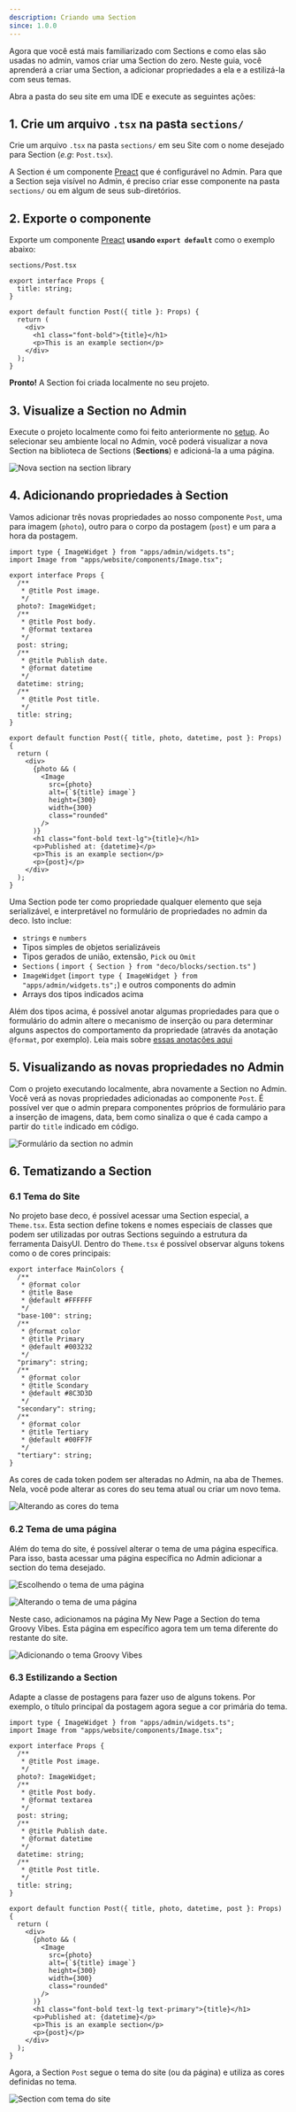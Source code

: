 ```yaml
---
description: Criando uma Section
since: 1.0.0
---
```


Agora que você está mais familiarizado com Sections e como elas são usadas no
admin, vamos criar uma Section do zero. Neste guia, você aprenderá a criar uma
Section, a adicionar propriedades a ela e a estilizá-la com seus temas.

Abra a pasta do seu site em uma IDE e execute as seguintes ações:

## 1. Crie um arquivo `.tsx` na pasta `sections/`

Crie um arquivo `.tsx` na pasta `sections/` em seu Site com o nome desejado para
Section (_e.g_: `Post.tsx`).

A Section é um componente [Preact](https://preactjs.com/) que é configurável no
Admin. Para que a Section seja visível no Admin, é preciso criar esse componente
na pasta `sections/` ou em algum de seus sub-diretórios.

## 2. Exporte o componente

Exporte um componente [Preact](https://preactjs.com/) **usando
`export default`** como o exemplo abaixo:

`sections/Post.tsx`

```tsx
export interface Props {
  title: string;
}

export default function Post({ title }: Props) {
  return (
    <div>
      <h1 class="font-bold">{title}</h1>
      <p>This is an example section</p>
    </div>
  );
}
```

**Pronto!** A Section foi criada localmente no seu projeto.

## 3. Visualize a Section no Admin

Execute o projeto localmente como foi feito anteriormente no
[setup](/docs/pt/developing-guide/setup). Ao selecionar seu ambiente local no
Admin, você poderá visualizar a nova Section na biblioteca de Sections
(**Sections**) e adicioná-la a uma página.

![Nova section na section library](/docs/hello-world/new-section.png)

## 4. Adicionando propriedades à Section

Vamos adicionar três novas propriedades ao nosso componente `Post`, uma para
imagem (`photo`), outro para o corpo da postagem (`post`) e um para a hora da
postagem.

```tsx
import type { ImageWidget } from "apps/admin/widgets.ts";
import Image from "apps/website/components/Image.tsx";

export interface Props {
  /**
   * @title Post image.
   */
  photo?: ImageWidget;
  /**
   * @title Post body.
   * @format textarea
   */
  post: string;
  /**
   * @title Publish date.
   * @format datetime
   */
  datetime: string;
  /**
   * @title Post title.
   */
  title: string;
}

export default function Post({ title, photo, datetime, post }: Props) {
  return (
    <div>
      {photo && (
        <Image
          src={photo}
          alt={`${title} image`}
          height={300}
          width={300}
          class="rounded"
        />
      )}
      <h1 class="font-bold text-lg">{title}</h1>
      <p>Published at: {datetime}</p>
      <p>This is an example section</p>
      <p>{post}</p>
    </div>
  );
}
```

Uma Section pode ter como propriedade qualquer elemento que seja serializável, e
interpretável no formulário de propriedades no admin da deco. Isto inclue:

- `strings` e `numbers`
- Tipos simples de objetos serializáveis
- Tipos gerados de união, extensão, `Pick` ou `Omit`
- `Sections` ( `import { Section } from "deco/blocks/section.ts"` )
- `ImageWidget` (`import type { ImageWidget } from "apps/admin/widgets.ts";`) e
  outros components do admin
- Arrays dos tipos indicados acima

Além dos tipos acima, é possível anotar algumas propriedades para que o
formulário do admin altere o mecanismo de inserção ou para determinar alguns
aspectos do comportamento da propriedade (através da anotação `@format`, por
exemplo). Leia mais sobre
[essas anotações aqui](/docs/pt/developing-capabilities/section-properties/widgets)

## 5. Visualizando as novas propriedades no Admin

Com o projeto executando localmente, abra novamente a Section no Admin. Você
verá as novas propriedades adicionadas ao componente `Post`. É possível ver que
o admin prepara componentes próprios de formulário para a inserção de imagens,
data, bem como sinaliza o que é cada campo a partir do `title` indicado em
código.

![Formulário da section no admin](/docs/hello-world/section-properties.png)

## 6. Tematizando a Section

### 6.1 Tema do Site

No projeto base deco, é possível acessar uma Section especial, a `Theme.tsx`.
Esta section define tokens e nomes especiais de classes que podem ser utilizadas
por outras Sections seguindo a estrutura da ferramenta DaisyUI. Dentro do
`Theme.tsx` é possível observar alguns tokens como o de cores principais:

```tsx
export interface MainColors {
  /**
   * @format color
   * @title Base
   * @default #FFFFFF
   */
  "base-100": string;
  /**
   * @format color
   * @title Primary
   * @default #003232
   */
  "primary": string;
  /**
   * @format color
   * @title Scondary
   * @default #8C3D3D
   */
  "secondary": string;
  /**
   * @format color
   * @title Tertiary
   * @default #00FF7F
   */
  "tertiary": string;
}
```

As cores de cada token podem ser alteradas no Admin, na aba de Themes. Nela,
você pode alterar as cores do seu tema atual ou criar um novo tema.

![Alterando as cores do tema](/docs/hello-world/themes.png)

### 6.2 Tema de uma página

Além do tema do site, é possível alterar o tema de uma página específica. Para
isso, basta acessar uma página específica no Admin adicionar a section do tema
desejado.

![Escolhendo o tema de uma página](/docs/hello-world/add-section.png)

![Alterando o tema de uma página](/docs/hello-world/section-themes.png)

Neste caso, adicionamos na página My New Page a Section do tema Groovy Vibes.
Esta página em específico agora tem um tema diferente do restante do site.

![Adicionando o tema Groovy Vibes](/docs/hello-world/page-theme.png)

### 6.3 Estilizando a Section

Adapte a classe de postagens para fazer uso de alguns tokens. Por exemplo, o
título principal da postagem agora segue a cor primária do tema.

```tsx
import type { ImageWidget } from "apps/admin/widgets.ts";
import Image from "apps/website/components/Image.tsx";

export interface Props {
  /**
   * @title Post image.
   */
  photo?: ImageWidget;
  /**
   * @title Post body.
   * @format textarea
   */
  post: string;
  /**
   * @title Publish date.
   * @format datetime
   */
  datetime: string;
  /**
   * @title Post title.
   */
  title: string;
}

export default function Post({ title, photo, datetime, post }: Props) {
  return (
    <div>
      {photo && (
        <Image
          src={photo}
          alt={`${title} image`}
          height={300}
          width={300}
          class="rounded"
        />
      )}
      <h1 class="font-bold text-lg text-primary">{title}</h1>
      <p>Published at: {datetime}</p>
      <p>This is an example section</p>
      <p>{post}</p>
    </div>
  );
}
```

Agora, a Section `Post` segue o tema do site (ou da página) e utiliza as cores
definidas no tema.

![Section com tema do site](/docs/hello-world/new-section-with-theme.png)
